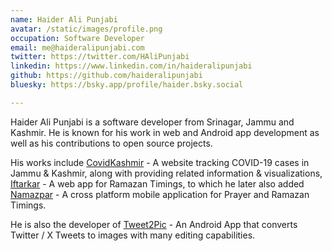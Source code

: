 ```yaml
---
name: Haider Ali Punjabi
avatar: /static/images/profile.png
occupation: Software Developer
email: me@haideralipunjabi.com
twitter: https://twitter.com/HAliPunjabi
linkedin: https://www.linkedin.com/in/haideralipunjabi
github: https://github.com/haideralipunjabi
bluesky: https://bsky.app/profile/haider.bsky.social

---
```


Haider Ali Punjabi is a software developer from Srinagar, Jammu and Kashmir. He is known for his work in web and Android app development as well as his contributions to open source projects.

His works include [CovidKashmir](https://covidkashmir.org) - A website tracking COVID-19 cases in Jammu & Kashmir, along with providing related information & visualizations, [Iftarkar](https://iftarkar.com) - A web app for Ramazan Timings, to which he later also added [Namazpar](https://namazpar.com) - A cross platform mobile application for Prayer and Ramazan Timings. 

He is also the developer of [Tweet2Pic](https://tweet2pic.app) - An Android App that converts Twitter / X Tweets to images with many editing capabilities.
